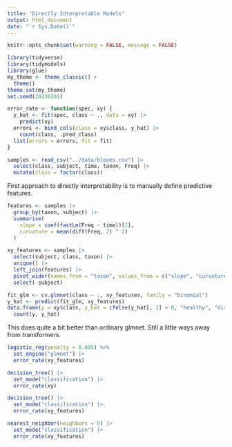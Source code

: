 ```yaml
---
title: "Directly Interpretable Models"
output: html_document
date: "`r Sys.Date()`"
---
```


```r
knitr::opts_chunk$set(warning = FALSE, message = FALSE)
```

```r
library(tidyverse)
library(tidymodels)
library(glue)
my_theme <- theme_classic() +
  theme()
theme_set(my_theme)
set.seed(20240201)
```

```r
error_rate <- function(spec, xy) {
  y_hat <- fit(spec, class ~ ., data = xy) |>
    predict(xy)
  errors <- bind_cols(class = xy$class, y_hat) |>
    count(class, .pred_class)
  list(errors = errors, fit = fit)
}
```

```r
samples <- read_csv("../data/blooms.csv") |>
  select(class, subject, time, taxon, Freq) |>
  mutate(class = factor(class))
```

First approach to directly interpretability is to manually define predictive
features.

```r
features <- samples |>
  group_by(taxon, subject) |>
  summarise(
    slope = coef(fastLm(Freq ~ time))[1],
    curvature = mean(diff(Freq, 2) ^ 2)
  )
```

```r
xy_features <- samples |>
  select(subject, class, taxon) |>
  unique() |>
  left_join(features) |>
  pivot_wider(names_from = "taxon", values_from = c("slope", "curvature")) |>
  select(-subject)

fit_glm <- cv.glmnet(class ~ ., xy_features, family = "binomial")
y_hat <- predict(fit_glm, xy_features)
data.frame(y = xy$class, y_hat = ifelse(y_hat[, 1] > 0, "healthy", "disease")) |>
  count(y, y_hat)
```

This does quite a bit better than ordinary glmnet. Still a little ways away from
transformers.

```r
logistic_reg(penalty = 0.005) %>% 
  set_engine("glmnet") |>
  error_rate(xy_features)

decision_tree() |>
  set_mode("classification") |>
  error_rate(xy)

decision_tree() |>
  set_mode("classification") |>
  error_rate(xy_features)

nearest_neighbor(neighbors = 5) |>
  set_mode("classification") |>
  error_rate(xy_features)
```
